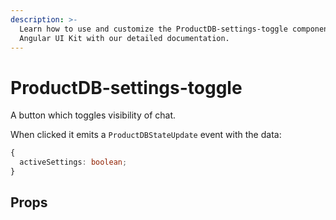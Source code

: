 ```yaml
---
description: >-
  Learn how to use and customize the ProductDB-settings-toggle component in ProductDB's
  Angular UI Kit with our detailed documentation.
---
```


# ProductDB-settings-toggle

A button which toggles visibility of chat.

When clicked it emits a `ProductDBStateUpdate` event with the data:

```ts
{
  activeSettings: boolean;
}
```

## Props

<PropsTable of="ProductDB-settings-toggle" />

<head>
  <title>Angular UI Kit ProductDB-settings-toggle</title>
</head>
